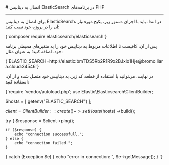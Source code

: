 
<Layout>
# اتصال به دیتابیس ElasticSearch در برنامه‌های PHP
<hr className="mb-2" />

برای اتصال به دیتابیس ElasticSearch، در ابتدا، باید با اجرای دستور زیر، پکیج موردنیاز آن را در پروژه خود نصب کنید:


<div className="h-2" />
    <div dir='ltr'>
    <Highlight className="bash">
        {`composer require elasticsearch/elasticsearch`}
    </Highlight>
    </div>
<div className="h-2" />

پس از آن، کافیست تا 
اطلاعات مربوط به دیتابیس خود را 
به متغیرهای محیطی برنامه خود، اضافه کنید؛ به عنوان مثال:  

<div className="h-2" />
    <div dir='ltr'>
    <Highlight className="bash">
        {`ELASTIC_SEARCH=http://elastic:bmTDS5Rb2R1R9x2BJxio1Hje@bromo.liara.cloud:34546`}
    </Highlight>
    </div>
<div className="h-2" />

در نهایت، می‌توانید با استفاده از قطعه کد زیر، به دیتابیس خود متصل شده و از آن، استفاده کنید:

<div className="h-2" />
    <div dir='ltr'>
    <Highlight className="php">
        {`<?php

require 'vendor/autoload.php';
use Elastic\\Elasticsearch\\ClientBuilder;

$hosts = [
    getenv("ELASTIC_SEARCH")
];

$client = ClientBuilder::create()
                        ->setHosts($hosts)
                        ->build();

try {
    $response = $client->ping();

    if ($response) {
        echo "connection successfull.";
    } else {
        echo "connection failed.";
    }
} catch (Exception $e) {
    echo "error in connection: ", $e->getMessage();
}
`}
    </Highlight>
    </div>
<div className="h-2" />

</Layout>